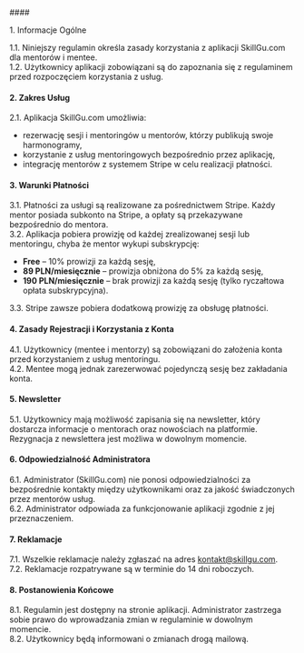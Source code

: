 <div className="leading-[25px]" style={{color:"#8E9ABB", fontSize:"14px", margin:"0px"}}>
#### <p className="text-xl lg:text-[28px] text-base800 font-bold mb-2">1. Informacje Ogólne</p>

1.1. Niniejszy regulamin określa zasady korzystania z aplikacji SkillGu.com dla mentorów i mentee.\
1.2. Użytkownicy aplikacji zobowiązani są do zapoznania się z regulaminem przed rozpoczęciem korzystania z usług.

#### <p className="text-xl lg:text-[28px] text-base800 font-bold mb-2 mt-12">2. Zakres Usług</p>

2.1. Aplikacja SkillGu.com umożliwia:
<ul>
  <li className="ml-4 list-disc">rezerwację sesji i mentoringów u mentorów, którzy publikują swoje harmonogramy,</li>
  <li className="ml-4 list-disc">korzystanie z usług mentoringowych bezpośrednio przez aplikację,</li>
  <li className="ml-4 list-disc">integrację mentorów z systemem Stripe w celu realizacji płatności.</li>
</ul>

#### <p className="text-xl lg:text-[28px] text-base800 font-bold mb-2 mt-12">3. Warunki Płatności</p>

3.1. Płatności za usługi są realizowane za pośrednictwem Stripe. Każdy mentor posiada subkonto na Stripe, a opłaty są przekazywane bezpośrednio do mentora.\
3.2. Aplikacja pobiera prowizję od każdej zrealizowanej sesji lub mentoringu, chyba że mentor wykupi subskrypcję:
<ul>
  <li className="ml-4 list-disc"><strong>Free</strong> – 10% prowizji za każdą sesję,</li>
  <li className="ml-4 list-disc"><strong>89 PLN/miesięcznie</strong> – prowizja obniżona do 5% za każdą sesję,</li>
  <li className="ml-4 list-disc"><strong>190 PLN/miesięcznie</strong> – brak prowizji za każdą sesję (tylko ryczałtowa opłata subskrypcyjna).</li>
</ul>
3.3. Stripe zawsze pobiera dodatkową prowizję za obsługę płatności.

#### <p className="text-xl lg:text-[28px] text-base800 font-bold mb-2 mt-12">4. Zasady Rejestracji i Korzystania z Konta</p>

4.1. Użytkownicy (mentee i mentorzy) są zobowiązani do założenia konta przed korzystaniem z usług mentoringu.\
4.2. Mentee mogą jednak zarezerwować pojedynczą sesję bez zakładania konta.

#### <p className="text-xl lg:text-[28px] text-base800 font-bold mb-2 mt-12">5. Newsletter</p>

5.1. Użytkownicy mają możliwość zapisania się na newsletter, który dostarcza informacje o mentorach oraz nowościach na platformie. Rezygnacja z newslettera jest możliwa w dowolnym momencie.

#### <p className="text-xl lg:text-[28px] text-base800 font-bold mb-2 mt-12">6. Odpowiedzialność Administratora</p>

6.1. Administrator (SkillGu.com) nie ponosi odpowiedzialności za bezpośrednie kontakty między użytkownikami oraz za jakość świadczonych przez mentorów usług.\
6.2. Administrator odpowiada za funkcjonowanie aplikacji zgodnie z jej przeznaczeniem.

#### <p className="text-xl lg:text-[28px] text-base800 font-bold mb-2 mt-12">7. Reklamacje</p>

7.1. Wszelkie reklamacje należy zgłaszać na adres kontakt@skillgu.com.\
7.2. Reklamacje rozpatrywane są w terminie do 14 dni roboczych.

#### <p className="text-xl lg:text-[28px] text-base800 font-bold mb-2 mt-12">8. Postanowienia Końcowe</p>

8.1. Regulamin jest dostępny na stronie aplikacji. Administrator zastrzega sobie prawo do wprowadzania zmian w regulaminie w dowolnym momencie.\
8.2. Użytkownicy będą informowani o zmianach drogą mailową.
</div>
